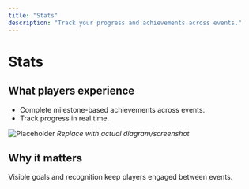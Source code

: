 ```yaml
---
title: "Stats"
description: "Track your progress and achievements across events."
---
```

# Stats

## What players experience
- Complete milestone-based achievements across events.
- Track progress in real time.

![Placeholder](/images/screenshots/achievements.png)
*Replace with actual diagram/screenshot*

## Why it matters
Visible goals and recognition keep players engaged between events.
